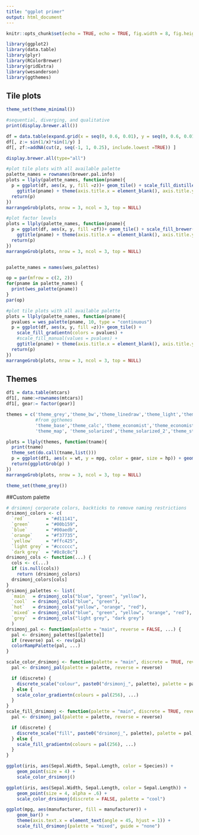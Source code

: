 ```yaml
---
title: "ggplot primer"
output: html_document
---
```


```r
knitr::opts_chunk$set(echo = TRUE, echo = TRUE, fig.width = 8, fig.height = 6, dpi = 240)

library(ggplot2)
library(data.table)
library(plyr)
library(RColorBrewer)
library(gridExtra)
library(wesanderson)
library(ggthemes)
```

## Tile plots

```r

theme_set(theme_minimal())

#sequential, diverging, and qualitative
print(display.brewer.all())

df = data.table(expand.grid(x = seq(0, 0.6, 0.01), y = seq(0, 0.6, 0.01)))
df[, z:= sin(1/x)*sin(1/y) ]
df[, zf:=addNA(cut(z, seq(-1, 1, 0.25), include.lowest =TRUE)) ]

display.brewer.all(type="all")

#plot tile plots with all available palette
palette_names = rownames(brewer.pal.info)
plots = llply(palette_names, function(pname){
  p = ggplot(df, aes(x, y, fill =z))+ geom_tile() + scale_fill_distiller(palette = pname) + 
    ggtitle(pname) + theme(axis.title.x = element_blank(), axis.title.y = element_blank())
  return(p)
})
marrangeGrob(plots, nrow = 3, ncol = 3, top = NULL)

#plot factor levels
plots = llply(palette_names, function(pname){
  p = ggplot(df, aes(x, y, fill =zf))+ geom_tile() + scale_fill_brewer(palette = pname, drop = FALSE) + 
    ggtitle(pname) + theme(axis.title.x = element_blank(), axis.title.y = element_blank())
  return(p)
})
marrangeGrob(plots, nrow = 3, ncol = 3, top = NULL)


palette_names = names(wes_palettes)

op = par(mfrow = c(2, 2))
for(pname in palette_names) { 
  print(wes_palette(pname))
}
par(op)

#plot tile plots with all available palette
plots = llply(palette_names, function(pname){
  pvalues = wes_palette(pname, 10, type = "continuous")
  p = ggplot(df, aes(x, y, fill =z))+ geom_tile() + 
    scale_fill_gradientn(colors = pvalues) +
    #scale_fill_manual(values = pvalues) + 
    ggtitle(pname) + theme(axis.title.x = element_blank(), axis.title.y = element_blank())
  return(p)
})
marrangeGrob(plots, nrow = 3, ncol = 3, top = NULL)

```

## Themes

```r

df1 = data.table(mtcars)
df1[, name:=rownames(mtcars)]
df1[, gear:= factor(gear)]

themes = c('theme_grey','theme_bw','theme_linedraw','theme_light','theme_dark','theme_minimal','theme_classic','theme_void', 'theme_test', #default
           #from ggthemes
           'theme_base','theme_calc','theme_economist','theme_economist_white','theme_few','theme_excel','theme_excel_new', 'theme_fivethirtyeight', 'theme_foundation', 'theme_gdocs', 'theme_igray',
           'theme_map', 'theme_solarized','theme_solarized_2','theme_stata','theme_tufte','theme_wsj') 

plots = llply(themes, function(tname){
  print(tname)
  theme_set(do.call(tname,list()))
  p = ggplot(df1, aes(x = wt, y = mpg, color = gear, size = hp)) + geom_point() +  ggtitle(tname)
  return(ggplotGrob(p) )
})
marrangeGrob(plots, nrow = 3, ncol = 3, top = NULL)

theme_set(theme_grey())
```


##Custom palette

```r
# drsimonj corporate colors, backticks to remove naming restrictions 
drsimonj_colors <- c(
  `red`        = "#d11141",
  `green`      = "#00b159",
  `blue`       = "#00aedb",
  `orange`     = "#f37735",
  `yellow`     = "#ffc425",
  `light grey` = "#cccccc",
  `dark grey`  = "#8c8c8c")
drsimonj_cols <- function(...) {
  cols <- c(...)
  if (is.null(cols))
    return (drsimonj_colors)
  drsimonj_colors[cols]
}
drsimonj_palettes <- list(
  `main`  = drsimonj_cols("blue", "green", "yellow"),
  `cool`  = drsimonj_cols("blue", "green"),
  `hot`   = drsimonj_cols("yellow", "orange", "red"),
  `mixed` = drsimonj_cols("blue", "green", "yellow", "orange", "red"),
  `grey`  = drsimonj_cols("light grey", "dark grey")
  )
drsimonj_pal <- function(palette = "main", reverse = FALSE, ...) {
  pal <- drsimonj_palettes[[palette]]
  if (reverse) pal <- rev(pal)
  colorRampPalette(pal, ...)
}

scale_color_drsimonj <- function(palette = "main", discrete = TRUE, reverse = FALSE, ...) {
  pal <- drsimonj_pal(palette = palette, reverse = reverse)

  if (discrete) {
    discrete_scale("colour", paste0("drsimonj_", palette), palette = pal, ...)
  } else {
    scale_color_gradientn(colours = pal(256), ...)
  }
}
scale_fill_drsimonj <- function(palette = "main", discrete = TRUE, reverse = FALSE, ...) {
  pal <- drsimonj_pal(palette = palette, reverse = reverse)

  if (discrete) {
    discrete_scale("fill", paste0("drsimonj_", palette), palette = pal, ...)
  } else {
    scale_fill_gradientn(colours = pal(256), ...)
  }
}

ggplot(iris, aes(Sepal.Width, Sepal.Length, color = Species)) +
    geom_point(size = 4) +
    scale_color_drsimonj()

ggplot(iris, aes(Sepal.Width, Sepal.Length, color = Sepal.Length)) +
    geom_point(size = 4, alpha = .6) +
    scale_color_drsimonj(discrete = FALSE, palette = "cool")

ggplot(mpg, aes(manufacturer, fill = manufacturer)) +
    geom_bar() +
    theme(axis.text.x = element_text(angle = 45, hjust = 1)) +
    scale_fill_drsimonj(palette = "mixed", guide = "none")
```
